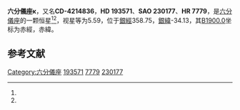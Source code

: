 {{Starbox begin
| name = 六分儀座κ
}}
{{Starbox observe
| epoch = [[J2000.0|J2000.0]]
| constell = [[六分儀座|六分儀座]]<ref name=SIMBAD>{{cite web
 | url=http://simbad.u-strasbg.fr/simbad/sim-id?Ident=HR+7779
 | title=Pulsating variable Star
 | publisher=Centre de Données astronomiques de Strasbourg
 | work=SIMBAD
 | accessdate=2012-07-13
 | archive-date=2018-09-30
 | archive-url=https://web.archive.org/web/20180930080813/http://simbad.u-strasbg.fr/simbad/sim-id?Ident=HR+7779
 | dead-url=no
 }}</ref><ref name=DATA>{{cite web
 | url=http://vizier.u-strasbg.fr/viz-bin/VizieR-5?-out.add=.&-source=5050&-corr=PK=HR&-out.max=9999&HR=7779
 | title=VizieR Detailed Page
 | accessdate=2012-07-13
 | archive-date=2018-09-30
 | archive-url=https://web.archive.org/web/20180930084134/http://vizier.u-strasbg.fr/viz-bin/VizieR-5?-out.add=.&-source=5050&-corr=PK=HR&-out.max=9999&HR=7779
 | dead-url=no
 }}</ref>
| 星官 = 
| ra = {{RA|20|22|27.5}}<ref name=SIMBAD /><ref name=DATA />
| dec = {{DEC|-42|2|59}}<ref name=SIMBAD /><ref name=DATA />
| appmag_v = 5.59<ref name=SIMBAD /><ref name=DATA />
}}
{{Starbox character
| class = A0V<ref name=SIMBAD /><ref name=DATA />
| b-v = 0<ref name=SIMBAD /><ref name=DATA />
| u-b = 0<ref name=SIMBAD /><ref name=DATA />
| r-i = -0.01C<ref name=SIMBAD /><ref name=DATA />
| variable = 
}}
{{Starbox astrometry
| radial_v = 0
| prop_mo_ra = -12
| parallax = 0.035
| p_error = 
}}
{{Starbox catalog
| names =CD-4214836，[[SAO星表|SAO]] 230177，[[HD星表|HD]] 193571，[[HR星表|HR]] 7779}}
{{Starbox reference |Simbad=HR+7779}}
{{Starbox end}}

'''六分儀座κ'''，又名'''CD-4214836'''，'''HD 193571'''、'''SAO 230177'''、'''HR 7779'''，是[[六分儀座|六分儀座]]的一颗恒星<ref name=SIMBAD /><ref name=DATA />，视星等为5.59，位于[[銀道座標系|銀經]]358.75，[[銀道座標系|銀緯]]-34.13，其[[B1900.0|B1900.0]]坐标为赤經{{RA|20|15|40.2}}，赤緯{{DEC|-42|-34.13|53}}。

== 参考文献 ==
{{reflist}}

{{六分仪座恒星}}

[[Category:六分儀座|Category:六分儀座]]
[[Category:HD和HDE天體|193571]]
[[Category:HR天體|7779]]
[[Category:SAO天體|230177]]


{{star-stub}}
